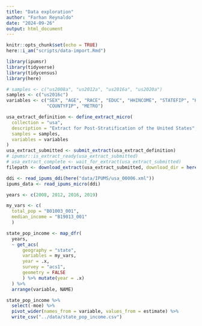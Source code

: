 ```yaml
---
title: "Data exploration"
author: "Farhan Reynaldo"
date: "2024-09-26"
output: html_document
---
```


```r
knitr::opts_chunk$set(echo = TRUE)
here::i_am("scripts/data-import.Rmd")
```

```r
library(ipumsr)
library(tidyverse)
library(tidycensus)
library(here)
```


```r
# samples <- c("us2008a", "us2012a", "us2016a", "us2020a")
samples <- c("us2016c")
variables <- c("SEX", "AGE", "RACE", "EDUC", "HHINCOME", "STATEFIP", "HISPAN",
               "COUNTYFIP", "METRO")

usa_extract_definition <- define_extract_micro(
  collection = "usa",
  description = "Extract for Post-Stratification of the United States",
  samples = samples,
  variables = variables
)
usa_extract_submitted <- submit_extract(usa_extract_definition)
# ipumsr::is_extract_ready(usa_extract_submitted)
# usa_extract_complete <- wait_for_extract(usa_extract_submitted)
filepath <- download_extract(usa_extract_submitted, download_dir = here("data/IPUMS/"))

ddi <- read_ipums_ddi(here("data/IPUMS/usa_00006.xml"))
ipums_data <- read_ipums_micro(ddi)
```

```r
years <- c(2008, 2012, 2016, 2019)

my_vars <- c(
  total_pop = "B01003_001",
  median_income = "B19013_001"
  )

state_pop_income <- map_dfr(
  years,
  ~ get_acs(
      geography = "state",
      variables = my_vars,
      year = .x,
      survey = "acs1",
      geometry = FALSE
      ) %>% mutate(year = .x)
  ) %>%
  arrange(variable, NAME)

state_pop_income %>%
  select(-moe) %>%
  pivot_wider(names_from = variable, values_from = estimate) %>%
  write_csv("../data/state_pop_income.csv")
```



